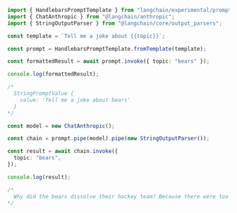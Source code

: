 ```typescript
import { HandlebarsPromptTemplate } from "langchain/experimental/prompts/handlebars";
import { ChatAnthropic } from "@langchain/anthropic";
import { StringOutputParser } from "@langchain/core/output_parsers";

const template = `Tell me a joke about {{topic}}`;

const prompt = HandlebarsPromptTemplate.fromTemplate(template);

const formattedResult = await prompt.invoke({ topic: "bears" });

console.log(formattedResult);

/*
  StringPromptValue {
    value: 'Tell me a joke about bears'
  }
*/

const model = new ChatAnthropic();

const chain = prompt.pipe(model).pipe(new StringOutputParser());

const result = await chain.invoke({
  topic: "bears",
});

console.log(result);

/*
  Why did the bears dissolve their hockey team? Because there were too many grizzly fights!
*/
```
